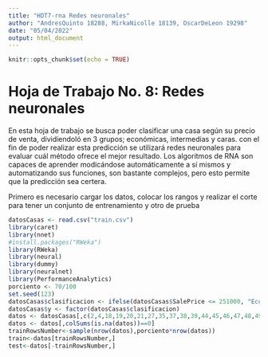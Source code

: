 ```yaml
---
title: "HDT7-rna Redes neuronales"
author: "AndresQuinto 18288, MirkaNicolle 18139, OscarDeLeon 19298"
date: "05/04/2022"
output: html_document
---
```



```r
knitr::opts_chunk$set(echo = TRUE)
```

# Hoja de Trabajo No. 8: Redes neuronales

En esta hoja de trabajo se busca poder clasificar una casa según su precio de venta, dividiendoló en 3 grupos; económicas, intermedias y caras. con el fin de poder realizar esta predicción se utilizará redes neuronales para evaluar cuál método ofrece el mejor resultado. Los algoritmos de RNA son capaces de aprender modicándose automáticamente a sí mismos y automatizando sus funciones, son bastante complejos, pero esto permite que la predicción sea certera.

Primero es necesario cargar los datos, colocar los rangos y realizar el corte para tener un conjunto de entrenamiento y otro de prueba

```r
datosCasas <- read.csv("train.csv")
library(caret)
library(nnet)
#install.packages("RWeka")
library(RWeka)
library(neural)
library(dummy)
library(neuralnet)
library(PerformanceAnalytics)
porciento <- 70/100
set.seed(123)
datosCasas$clasificacion <- ifelse(datosCasas$SalePrice <= 251000, "Economicas", ifelse(datosCasas$SalePrice <= 538000, "Intermedias", ifelse(datosCasas$SalePrice <= 755000, "Caras")))
datosCasas$y <- factor(datosCasas$clasificacion)
datos <- datosCasas[,c(2,4,18,19,20,21,27,35,37,38,39,44,45,46,47,48,49,50,51,52,53,55,57,60,62,63,67,68,69,70,71,72,76,77,78,81,83)]
datos <- datos[,colSums(is.na(datos))==0]
trainRowsNumber<-sample(nrow(datos),porciento*nrow(datos))
train<-datos[trainRowsNumber,]
test<-datos[-trainRowsNumber,]
```

